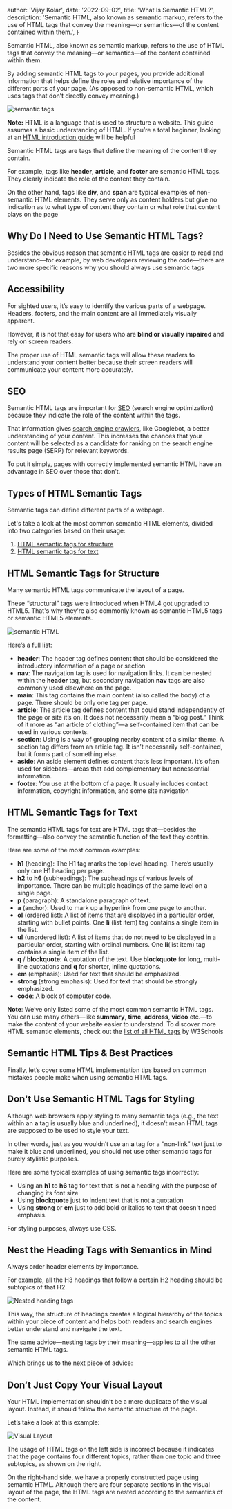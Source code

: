 
  author: 'Vijay Kolar',
  date: '2022-09-02',
  title: 'What Is Semantic HTML?',
  description:
    'Semantic HTML, also known as semantic markup, refers to the use of HTML tags that convey the meaning—or semantics—of the content contained within them.',
}


Semantic HTML, also known as semantic markup, refers to the use of HTML tags that convey the meaning—or semantics—of the content contained within them.

By adding semantic HTML tags to your pages, you provide additional information that helps define the roles and relative importance of the different parts of your page. (As opposed to non-semantic HTML, which uses tags that don’t directly convey meaning.)

<Image className="h-1/2 w-1/2 aspect-auto border border-gray-300 p-5" src={semanticTags} alt="semantic tags" />

<strong>Note:</strong> HTML is a language that is used to structure a website. This guide assumes a basic understanding of HTML. If you’re a total beginner, looking at an [HTML introduction guide](https://www.w3schools.com/html/html_intro.asp) will be helpful

Semantic HTML tags are tags that define the meaning of the content they contain.

For example, tags like <strong>header</strong>, <strong>article</strong>, and <strong>footer</strong> are semantic HTML tags. They clearly indicate the role of the content they contain.

On the other hand, tags like <strong>div</strong>, and <strong>span</strong> are typical examples of non-semantic HTML elements. They serve only as content holders but give no indication as to what type of content they contain or what role that content plays on the page

## Why Do I Need to Use Semantic HTML Tags?
Besides the obvious reason that semantic HTML tags are easier to read and understand—for example, by web developers reviewing the code—there are two more specific reasons why you should always use semantic tags



## Accessibility

For sighted users, it’s easy to identify the various parts of a webpage. Headers, footers, and the main content are all immediately visually apparent.

However, it is not that easy for users who are <strong>blind or visually impaired</strong> and rely on screen readers.

The proper use of HTML semantic tags will allow these readers to understand your content better because their screen readers will communicate your content more accurately.


## SEO

Semantic HTML tags are important for [SEO](https://www.semrush.com/blog/what-is-seo/) (search engine optimization) because they indicate the role of the content within the tags.

That information gives [search engine crawlers](https://www.semrush.com/blog/site-crawler/), like Googlebot, a better understanding of your content. This increases the chances that your content will be selected as a candidate for ranking on the search engine results page (SERP) for relevant keywords.

To put it simply, pages with correctly implemented semantic HTML have an advantage in SEO over those that don’t.

## Types of HTML Semantic Tags

Semantic tags can define different parts of a webpage.

Let's take a look at the most common semantic HTML elements, divided into two categories based on their usage:

1. <a href="#d">HTML semantic tags for structure</a>
2. <a href="#x">HTML semantic tags for text</a>

<h2 id="d">HTML Semantic Tags for Structure</h2>

Many semantic HTML tags communicate the layout of a page.

These “structural” tags were introduced when HTML4 got upgraded to HTML5. That's why they're also commonly known as semantic HTML5 tags or semantic HTML5 elements.

<Image className="h-80 w-1/2 aspect-auto border border-gray-300 p-5 mx-auto" src={semanticHTML} alt="semantic HTML" />

Here’s a full list:

* <strong>header</strong>: The header tag defines content that should be considered the introductory information of a page or section
* <strong>nav</strong>: The navigation tag is used for navigation links. It can be nested within the <strong>header</strong> tag, but secondary navigation <strong>nav</strong> tags are also commonly used elsewhere on the page.
* <strong>main</strong>: This tag contains the main content (also called the body) of a page. There should be only one tag per page.
* <strong>article</strong>: The article tag defines content that could stand independently of the page or site it’s on. It does not necessarily mean a “blog post.” Think of it more as “an article of clothing”—a self-contained item that can be used in various contexts.
* <strong>section</strong>: Using  is a way of grouping nearby content of a similar theme. A section tag differs from an article tag. It isn’t necessarily self-contained, but it forms part of something else.
* <strong>aside</strong>: An aside element defines content that’s less important. It’s often used for sidebars—areas that add complementary but nonessential information.
* <strong>footer</strong>: You use  at the bottom of a page. It usually includes contact information, copyright information, and some site navigation

<h2 id="x">HTML Semantic Tags for Text</h2>

The semantic HTML tags for text are HTML tags that—besides the formatting—also convey the semantic function of the text they contain.

Here are some of the most common examples:

+ <strong>h1</strong> (heading): The H1 tag marks the top level heading. There’s usually only one H1 heading per page.
+ <strong>h2</strong> to <strong>h6</strong>  (subheadings): The subheadings of various levels of importance. There can be multiple headings of the same level on a single page.
+ <strong>p</strong> (paragraph): A standalone paragraph of text.
+ <strong>a</strong> (anchor): Used to mark up a hyperlink from one page to another.
+ <strong>ol</strong> (ordered list): A list of items that are displayed in a particular order, starting with bullet points. One <strong>li</strong> (list item) tag contains a single item in the list.
+ <strong>ul</strong> (unordered list): A list of items that do not need to be displayed in a particular order, starting with ordinal numbers. One <strong>li</strong>(list item) tag contains a single item of the list.
+ <strong>q</strong> / <strong>blockquote</strong>: A quotation of the text. Use <strong>blockquote</strong> for long, multi-line quotations and <strong>q</strong> for shorter, inline quotations.
+ <strong>em</strong> (emphasis): Used for text that should be emphasized.
+ <strong>strong</strong> (strong emphasis): Used for text that should be strongly emphasized.
+ <strong>code</strong>: A block of computer code.


<b>Note</b>: We’ve only listed some of the most common semantic HTML tags. You can use many others—like <strong>summary</strong>, <strong>time</strong>, <strong>address</strong>, <strong>video</strong> etc.—to make the content of your website easier to understand. To discover more HTML semantic elements, check out the [list of all HTML tags](https://www.w3schools.com/TAGS/default.asp) by W3Schools

## Semantic HTML Tips & Best Practices

Finally, let’s cover some HTML implementation tips based on common mistakes people make when using semantic HTML tags.


## Don't Use Semantic HTML Tags for Styling

Although web browsers apply styling to many semantic tags (e.g., the text within an <strong>a</strong> tag is usually blue and underlined), it doesn’t mean HTML tags are supposed to be used to style your text.

In other words, just as you wouldn’t use an <strong>a</strong> tag for a “non-link” text just to make it blue and underlined, you should not use other semantic tags for purely stylistic purposes.

Here are some typical examples of using semantic tags incorrectly:

- Using an <strong>h1</strong> to <strong>h6</strong> tag for text that is not a heading with the purpose of changing its font size
- Using <strong>blockquote</strong> just to indent text that is not a quotation
- Using <strong>strong</strong> or <strong>em</strong> just to add bold or italics to text that doesn't need emphasis.

For styling purposes, always use CSS.

## Nest the Heading Tags with Semantics in Mind

Always order header elements by importance.

For example, all the H3 headings that follow a certain H2 heading should be subtopics of that H2.

<Image className="h-1/2 w-1/2 aspect-auto border border-gray-300 p-5" src={nestedHeading} alt="Nested heading tags" />

This way, the structure of headings creates a logical hierarchy of the topics within your piece of content and helps both readers and search engines better understand and navigate the text.

The same advice—nesting tags by their meaning—applies to all the other semantic HTML tags.

Which brings us to the next piece of advice:

## Don’t Just Copy Your Visual Layout

Your HTML implementation shouldn’t be a mere duplicate of the visual layout. Instead, it should follow the semantic structure of the page.

Let’s take a look at this example:

<div className="border border-gray-300 p-5 dark:border-red-300">
  <Image className="h-1/2 w-1/2 aspect-auto " src={visualLayout} alt="Visual Layout" />
</div>

The usage of HTML tags on the left side is incorrect because it indicates that the page contains four different topics, rather than one topic and three subtopics, as shown on the right.

On the right-hand side, we have a properly constructed page using semantic HTML. Although there are four separate sections in the visual layout of the page, the HTML tags are nested according to the semantics of the content.























